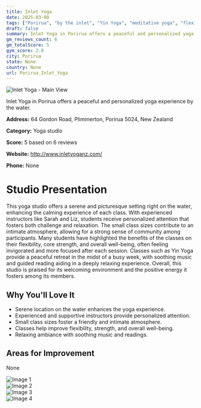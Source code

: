 ```yaml
---
title: Inlet Yoga
date: 2025-03-08
tags: ["Porirua", "by the inlet", "Yin Yoga", "meditative yoga", "flexibility-focused", "serene atmosphere", "small size", "Porirua"]  
draft: false
summary: Inlet Yoga in Porirua offers a peaceful and personalized yoga experience by the water.
gm_reviews_count: 6
gm_totalScore: 5
gym_score: 2.8
city: Porirua
state: None
country: None
url: Porirua_Inlet_Yoga
---
```


<div className="aspect-[16/9] relative my-8">
  <img 
    src="https://lh5.googleusercontent.com/p/AF1QipPa2J66q9o0bfEqtl9H_SpHdiP-fPo-NPWdrqA7=w1920-h1080-k-no"
    alt="Inlet Yoga - Main View"
    className="object-cover absolute inset-0 w-full h-full rounded-lg"
  />
</div>

Inlet Yoga in Porirua offers a peaceful and personalized yoga experience by the water.

**Address:** 64 Gordon Road, Plimmerton, Porirua 5024, New Zealand

**Category:** Yoga studio

**Score:** 5 based on 6 reviews

**Website:** http://www.inletyoganz.com/

**Phone:** None

# Studio Presentation

This yoga studio offers a serene and picturesque setting right on the water, enhancing the calming experience of each class. With experienced instructors like Sarah and Liz, students receive personalized attention that fosters both challenge and relaxation. The small class sizes contribute to an intimate atmosphere, allowing for a strong sense of community among participants. Many students have highlighted the benefits of the classes on their flexibility, core strength, and overall well-being, often feeling invigorated and more focused after each session.
Classes such as Yin Yoga provide a peaceful retreat in the midst of a busy week, with soothing music and guided reading aiding in a deeply relaxing experience. Overall, this studio is praised for its welcoming environment and the positive energy it fosters among its members.

## Why You'll Love It

- Serene location on the water enhances the yoga experience.
- Experienced and supportive instructors provide personalized attention.
- Small class sizes foster a friendly and intimate atmosphere.
- Classes help improve flexibility, strength, and overall well-being.
- Relaxing ambiance with soothing music and readings.

## Areas for Improvement

None

<div className="grid grid-cols-1 xl:grid-cols-2 gap-4 my-8">
<div className="aspect-[4/3] relative"><img src="https://lh5.googleusercontent.com/p/AF1QipNa3OWKCu_koGfJF1E7WR17gQ0qNvRrbUMiG9lk=w1920-h1080-k-no" alt="Image 1" className="object-cover absolute inset-0 w-full h-full rounded-lg" /></div>
<div className="aspect-[4/3] relative"><img src="https://lh5.googleusercontent.com/p/AF1QipN7TpocsMvi9FpTzHYMBi1Ab8hInj0YMbgCbz56=w1920-h1080-k-no" alt="Image 2" className="object-cover absolute inset-0 w-full h-full rounded-lg" /></div>
<div className="aspect-[4/3] relative"><img src="https://lh5.googleusercontent.com/p/AF1QipOnYRMPzaVWDWA4zerkkPek64LXbFEkTQ4j4-TY=w1920-h1080-k-no" alt="Image 3" className="object-cover absolute inset-0 w-full h-full rounded-lg" /></div>
<div className="aspect-[4/3] relative"><img src="https://lh5.googleusercontent.com/p/AF1QipOJuYJfADAClhgHWhA3lcHUdX4WBYNC9y6_1bsx=w1920-h1080-k-no" alt="Image 4" className="object-cover absolute inset-0 w-full h-full rounded-lg" /></div>
</div>